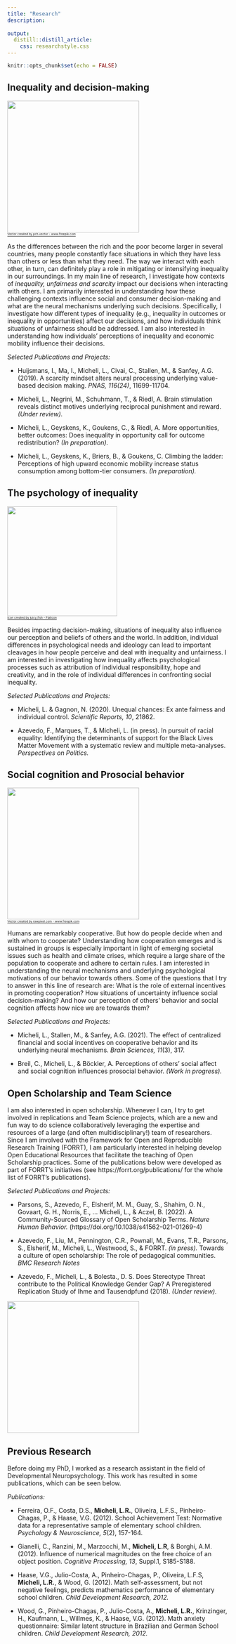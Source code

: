 ```yaml
---
title: "Research"
description: 
  
output:
  distill::distill_article:
    css: researchstyle.css
---
```


```r
knitr::opts_chunk$set(echo = FALSE)
```

## Inequality and decision-making

<div class="col2">
![](Inequality2.jpg){width=300px}   
<sub><sup><sub><sup><a href="https://www.freepik.com/vectors/business">Vector created by pch.vector - www.freepik.com</a></sup></sub></sup></sub>

As the differences between the rich and the poor become larger in several countries, many people constantly face situations in which they have less than others or less than what they need. The way we interact with each other, in turn, can definitely play a role in mitigating or intensifying inequality in our surroundings. In my main line of research, I investigate how contexts of *inequality, unfairness and scarcity* impact our decisions when interacting with others. I am primarily interested in understanding how these challenging contexts influence social and consumer decision-making and what are the neural mechanisms underlying such decisions. Specifically, I investigate how different types of inequality (e.g., inequality in outcomes or inequality in opportunities) affect our decisions, and how individuals think situations of unfairness should be addressed. I am also interested in understanding how individuals' perceptions of inequality and economic mobility influence their decisions.

*Selected Publications and Projects:*

- Huijsmans, I., Ma, I., Micheli, L., Civai, C., Stallen, M., & Sanfey, A.G. (2019). A scarcity mindset alters neural processing underlying value-based decision making. *PNAS, 116(24)*, 11699-11704.

- Micheli, L., Negrini, M., Schuhmann, T., & Riedl, A. Brain stimulation reveals distinct motives underlying reciprocal punishment and reward. *(Under review).*

- Micheli, L., Geyskens, K., Goukens, C., & Riedl, A. More opportunities, better outcomes: Does inequality in opportunity call for outcome redistribution? *(In preparation).*

- Micheli, L., Geyskens, K., Briers, B., & Goukens, C. Climbing the ladder: Perceptions of high upward economic mobility increase status consumption among bottom-tier consumers. *(In preparation).*

</div>

## The psychology of inequality

<div class="col2">

![](money.png){width=250px}      
<sub><sup><sub><sup><a href="https://www.flaticon.com/free-icons/head" title="head icons">Icon created by juicy_fish - Flaticon</a></sup></sub></sup></sub>

Besides impacting decision-making, situations of inequality also influence our perception and beliefs of others and the world. In addition, individual differences in psychological needs and ideology can lead to important cleavages in how people perceive and deal with inequality and unfairness. I am interested in investigating how inequality affects psychological processes such as attribution of individual responsibility, hope and creativity, and in the role of individual differences in confronting social inequality.

*Selected Publications and Projects:*

- Micheli, L. & Gagnon, N. (2020). Unequal chances: Ex ante fairness and individual control. *Scientific Reports, 10*, 21862. 

- Azevedo, F., Marques, T., & Micheli, L. (in press). In pursuit of racial equality: Identifying the determinants of support for the Black Lives Matter Movement with a systematic review and multiple meta-analyses. *Perspectives on Politics.*

</div>

## Social cognition and Prosocial behavior

<div class="col2">
![](Prosocial.jpg){width=300px}   
<sub><sup><sub><sup><a href="https://www.freepik.com/vectors/monotone">Vector created by rawpixel.com - www.freepik.com</a></sup></sub></sup></sub>

Humans are remarkably cooperative. But how do people decide when and with whom to cooperate? Understanding how cooperation emerges and is sustained in groups is especially important in light of emerging societal issues such as health and climate crises, which require a large share of the population to cooperate and adhere to certain rules. I am interested in understanding the neural mechanisms and underlying psychological motivations of our behavior towards others. Some of the questions that I try to answer in this line of research are: What is the role of external incentives in promoting cooperation? How situations of uncertainty influence social decision-making? And how our perception of others' behavior and social cognition affects how nice we are towards them?

*Selected Publications and Projects:*

- Micheli, L., Stallen, M., & Sanfey, A.G. (2021). The effect of centralized financial and social incentives on cooperative behavior and its underlying neural mechanisms. *Brain Sciences, 11*(3), 317.

- Breil, C., Micheli, L., & Böckler, A. Perceptions of others’ social affect and social cognition influences prosocial behavior. *(Work in progress).*
</div>

## Open Scholarship and Team Science 
<div class="col2">

I am also interested in open scholarship. Whenever I can, I try to get involved in replications and Team Science projects, which are a new and fun way to do science collaboratively leveraging the expertise and resources of a large (and often multidisciplinary!) team of researchers. Since I am involved with the Framework for Open and Reproducible Research Training (FORRT), I am particularly interested in helping develop Open Educational Resources that facilitate the teaching of Open Scholarship practices. Some of the publications below were developed as part of FORRT's initiatives (see https://forrt.org/publications/ for the whole list of FORRT's publications).

*Selected Publications and Projects:*

- Parsons, S., Azevedo, F., Elsherif, M. M., Guay, S., Shahim, O. N., Govaart, G. H., Norris, E., … Micheli, L., & Aczel, B. (2022). A Community-Sourced Glossary of Open Scholarship Terms. *Nature Human Behavior.* (https://doi.org/10.1038/s41562-021-01269-4)

- Azevedo, F., Liu, M., Pennington, C.R., Pownall, M., Evans, T.R., Parsons, S., Elsherif, M., Micheli, L., Westwood, S., & FORRT. *(in press).* Towards a culture of open scholarship: The role of pedagogical communities. *BMC Research Notes*

- Azevedo, F., Micheli, L., & Bolesta., D. S. Does Stereotype Threat contribute to the Political Knowledge Gender Gap? A Preregistered Replication Study of Ihme and Tausendpfund (2018). *(Under review).*



![](openscience.png){width=300px} 

</div>

## Previous Research
<div class="col2">

Before doing my PhD, I worked as a research assistant in the field of Developmental Neuropsychology. This work has resulted in some publications, which can be seen below.

*Publications:*

- Ferreira, O.F., Costa, D.S., **Micheli, L.R.**, Oliveira, L.F.S., Pinheiro-Chagas, P., & Haase, V.G. (2012). School Achievement Test: Normative data for a representative sample of elementary school children. *Psychology & Neuroscience, 5*(2), 157-164. 

- Gianelli, C., Ranzini, M., Marzocchi, M., **Micheli, L.R**, & Borghi, A.M. (2012). Influence of numerical magnitudes on the free choice of an object position. *Cognitive Processing, 13*, Suppl.1, S185-S188. 

- Haase, V.G., Julio-Costa, A., Pinheiro-Chagas, P., Oliveira, L.F.S, **Micheli, L.R.**, & Wood, G. (2012). Math self-assessment, but not negative feelings, predicts mathematics performance of elementary school children. *Child Development Research, 2012.* 

- Wood, G., Pinheiro-Chagas, P., Julio-Costa, A., **Micheli, L.R.**, Krinzinger, H., Kaufmann, L., Willmes, K., & Haase, V.G. (2012). Math anxiety questionnaire: Similar latent structure in Brazilian and German School children. *Child Development Research, 2012.* 


</div>